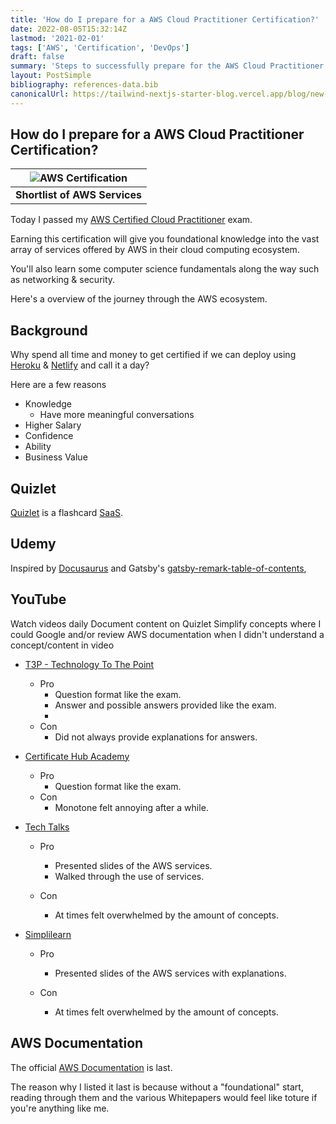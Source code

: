 ```yaml
---
title: 'How do I prepare for a AWS Cloud Practitioner Certification?'
date: 2022-08-05T15:32:14Z
lastmod: '2021-02-01'
tags: ['AWS', 'Certification', 'DevOps']
draft: false
summary: 'Steps to successfully prepare for the AWS Cloud Practitioner Certification'
layout: PostSimple
bibliography: references-data.bib
canonicalUrl: https://tailwind-nextjs-starter-blog.vercel.app/blog/new-features-in-v1/
---
```


## How do I prepare for a AWS Cloud Practitioner Certification?

| ![AWS Certification](https://images.clickittech.com/2020/wp-content/uploads/2018/01/20201632/aws-services.jpg) |
| :------------------------------------------------------------------------------------------------------------: |
|                                        <b>Shortlist of AWS Services</b>                                        |

Today I passed my [AWS Certified Cloud Practitioner](https://aws.amazon.com/certification/certified-cloud-practitioner/) exam.

Earning this certification will give you foundational knowledge into the vast array of services offered by AWS
in their cloud computing ecosystem.

You'll also learn some computer science fundamentals along the way such as networking & security.

Here's a overview of the journey through the AWS ecosystem.

<TOCInline toc={props.toc} exclude="Overview" toHeading={2} />

## Background

Why spend all time and money to get certified if we can deploy using
[Heroku](https://www.heroku.com/) & [Netlify](https://www.netlify.com/) and call it a day?

Here are a few reasons

- Knowledge
  - Have more meaningful conversations
- Higher Salary
- Confidence
- Ability
- Business Value

## Quizlet

[Quizlet](https://quizlet.com/) is a flashcard [SaaS](<https://azure.microsoft.com/en-us/resources/cloud-computing-dictionary/what-is-saas/#:~:text=Software%20as%20a%20service%20(SaaS)%20allows%20users%20to%20connect%20to,from%20a%20cloud%20service%20provider.>).

## Udemy

Inspired by [Docusaurus](https://docusaurus.io/docs/next/markdown-features/inline-toc) and Gatsby's [gatsby-remark-table-of-contents](https://www.gatsbyjs.com/plugins/gatsby-remark-table-of-contents/),

## YouTube

Watch videos daily
Document content on Quizlet
Simplify concepts where I could
Google and/or review AWS documentation when I didn't understand a concept/content in video

- [T3P - Technology To The Point](https://www.youtube.com/watch?v=l1MpOD92oUg&t=4047s)

  - Pro
    - Question format like the exam.
    - Answer and possible answers provided like the exam.
    -
  - Con
    - Did not always provide explanations for answers.

- [Certificate Hub Academy](https://www.youtube.com/watch?v=RbdC3tuEFcY&list=PLkDAY85mt5IAYrOVDVU5r6ieg7cejwGo0&index=4)

  - Pro
    - Question format like the exam.
  - Con
    - Monotone felt annoying after a while.

- [Tech Talks](https://www.youtube.com/watch?v=-FtcnssIp345zQ&t=7717s)

  - Pro

    - Presented slides of the AWS services.
    - Walked through the use of services.

  - Con
    - At times felt overwhelmed by the amount of concepts.

- [Simplilearn](https://www.youtube.com/watch?v=35JSBXkjuhk&t=5147s)

  - Pro

    - Presented slides of the AWS services with explanations.

  - Con
    - At times felt overwhelmed by the amount of concepts.

## AWS Documentation

The official [AWS Documentation](https://docs.aws.amazon.com/index.html?nc2=h_ql_doc_do_v) is last.

The reason why I listed it last is because without a "foundational" start, reading through them and the various Whitepapers would feel like toture
if you're anything like me.
